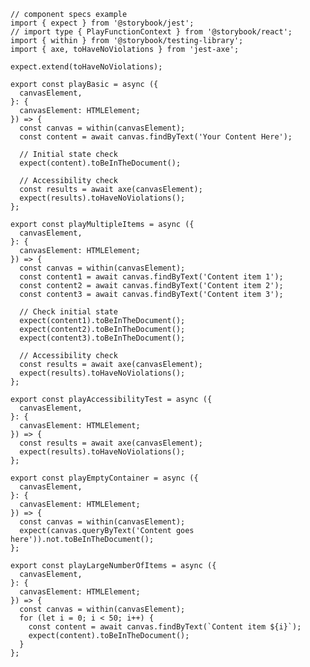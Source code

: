 ```
// component specs example
import { expect } from '@storybook/jest';
// import type { PlayFunctionContext } from '@storybook/react';
import { within } from '@storybook/testing-library';
import { axe, toHaveNoViolations } from 'jest-axe';

expect.extend(toHaveNoViolations);

export const playBasic = async ({
  canvasElement,
}: {
  canvasElement: HTMLElement;
}) => {
  const canvas = within(canvasElement);
  const content = await canvas.findByText('Your Content Here');

  // Initial state check
  expect(content).toBeInTheDocument();

  // Accessibility check
  const results = await axe(canvasElement);
  expect(results).toHaveNoViolations();
};

export const playMultipleItems = async ({
  canvasElement,
}: {
  canvasElement: HTMLElement;
}) => {
  const canvas = within(canvasElement);
  const content1 = await canvas.findByText('Content item 1');
  const content2 = await canvas.findByText('Content item 2');
  const content3 = await canvas.findByText('Content item 3');

  // Check initial state
  expect(content1).toBeInTheDocument();
  expect(content2).toBeInTheDocument();
  expect(content3).toBeInTheDocument();

  // Accessibility check
  const results = await axe(canvasElement);
  expect(results).toHaveNoViolations();
};

export const playAccessibilityTest = async ({
  canvasElement,
}: {
  canvasElement: HTMLElement;
}) => {
  const results = await axe(canvasElement);
  expect(results).toHaveNoViolations();
};

export const playEmptyContainer = async ({
  canvasElement,
}: {
  canvasElement: HTMLElement;
}) => {
  const canvas = within(canvasElement);
  expect(canvas.queryByText('Content goes here')).not.toBeInTheDocument();
};

export const playLargeNumberOfItems = async ({
  canvasElement,
}: {
  canvasElement: HTMLElement;
}) => {
  const canvas = within(canvasElement);
  for (let i = 0; i < 50; i++) {
    const content = await canvas.findByText(`Content item ${i}`);
    expect(content).toBeInTheDocument();
  }
};

```
